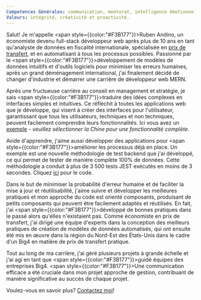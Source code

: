 ```yaml
---
Competences Générales: communication, mentorat, intelligence émotionnelle
Valeurs: intégrité, créativité et proactivité.
---
```


Salut! Je m'appelle <span style={{color:"#F3B177"}}>Ruben Andino</span>, un économiste devenu full-stack développeur web après
plus de 10 ans en tant qu'analyste de données en fiscalité internationale,
spécialisée en [prix de
transfert](https://en.wikipedia.org/wiki/Transfer_pricing), et en automatisant à
tous les processus possibles. Passionné par le <span
style={{color:"#F3B177"}}>développement de modèles de données intuitifs et
d'outils logiciels
pour minimiser les erreurs humaines</span>, après un grand déménagement international, j'ai finalement décidé de
changer d'industrie et démarrer une carrière de développeur web MERN.

Après une fructueuse carrière au conseil en management et stratégie, je sais <span style={{color:"#F3B177"}}>traduire des idées complexes en interfaces
simples et intuitives</span>. Ce
réfléchit à toutes les applications web que je développe, qui visent à créer des
interfaces pour l'utilisateur, garantissant que tous les utilisateurs, techniques et non techniques, peuvent facilement
comprendre leurs fonctionnalités. Ici vous avez un [exemple](https://deploy-preview-8--mitigation-toolkit.netlify.app/) - <i>veuillez sélectionner la Chine
pour une fonctionnalité complète</i>.

Avide d'apprendre, j'aime aussi développer des applications pour <span
style={{color:"#F3B177"}}>améliorer les processus déjà en place</span>. Un
exemple est une nouvelle méthodologie de test backend que j'ai
développé, ce qui permet de tester de manière complète 100% de données. Cette méthodologie a conduit à plus de 3 500 tests JEST exécutés en
moins de 3 secondes. Cliquez [ici](https://github.com/rubenanlo/JEST-testing-utils)
pour le code.

Dans le but de minimiser la probabilité d'erreur humaine et de faciliter la mise à jour et
réutilisabilité, j'aime suivre et développer les meilleures pratiques et mon approche du code
est orienté composants, produisant de petits composants qui peuvent être facilement adaptés et réutilisés.
En fait, j'ai <span style={{color:"#F3B177"}}>développé de bonnes pratiques</span> dans le passé alors qu'elles n'existaient pas. Comme
économiste en prix de transfert, j'ai dirigé une équipe d'experts dans la conception des meilleurs
pratiques de création de modèles de données automatisés, qui ont ensuite été
mis en œuvre dans la région du Nord-Est des États-Unis dans le cadre d'un Big4 en matière de prix de transfert
pratique.

Tout au long de ma carrière, j'ai géré plusieurs projets à grande échelle et j'ai agi en tant que <span style={{color:"#F3B177"}}>guidé</span>
équipes des entreprises Big4. <span style={{color:"#F3B177"}}>Une communication efficace</span> a été cruciale dans mon projet
approche de gestion, contribuant de manière significative au succès de chaque projet.

Voulez-vous en savoir plus? [Contactez moi](mailto:index@rawdev.io)!
